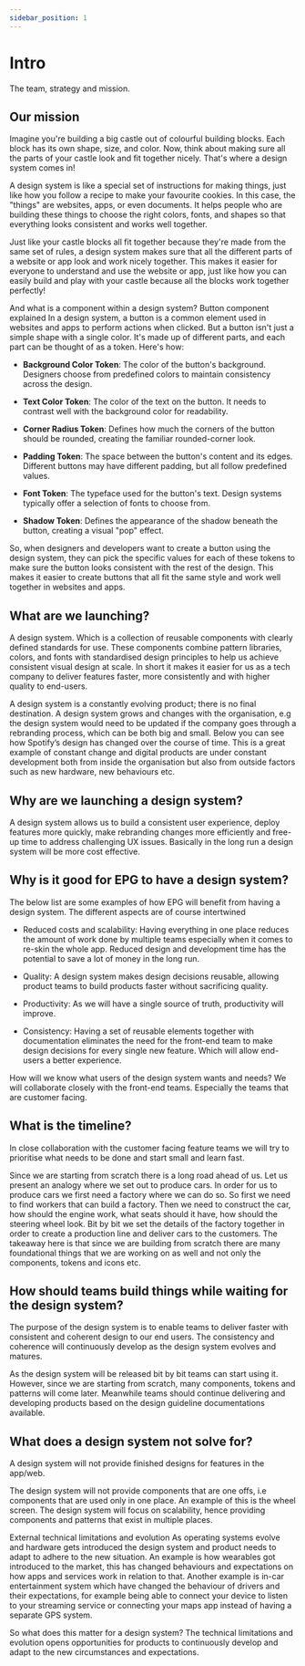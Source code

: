 ```yaml
---
sidebar_position: 1
---
```




# Intro

The team, strategy and mission.

## Our mission

Imagine you're building a big castle out of colourful building blocks. Each block has its own shape, size, and color. Now, think about making sure all the parts of your castle look and fit together nicely. That's where a design system comes in!

A design system is like a special set of instructions for making things, just like how you follow a recipe to make your favourite cookies. In this case, the "things" are websites, apps, or even documents. It helps people who are building these things to choose the right colors, fonts, and shapes so that everything looks consistent and works well together.

Just like your castle blocks all fit together because they're made from the same set of rules, a design system makes sure that all the different parts of a website or app look and work nicely together. This makes it easier for everyone to understand and use the website or app, just like how you can easily build and play with your castle because all the blocks work together perfectly!

And what is a component within a design system?
Button component explained
In a design system, a button is a common element used in websites and apps to perform actions when clicked. But a button isn't just a simple shape with a single color. It's made up of different parts, and each part can be thought of as a token. Here's how:

- **Background Color Token**: The color of the button's background. Designers choose from predefined colors to maintain consistency across the design.

- **Text Color Token**: The color of the text on the button. It needs to contrast well with the background color for readability.

- **Corner Radius Token**: Defines how much the corners of the button should be rounded, creating the familiar rounded-corner look.

- **Padding Token**: The space between the button's content and its edges. Different buttons may have different padding, but all follow predefined values.

- **Font Token**: The typeface used for the button's text. Design systems typically offer a selection of fonts to choose from.

- **Shadow Token**: Defines the appearance of the shadow beneath the button, creating a visual "pop" effect.

So, when designers and developers want to create a button using the design system, they can pick the specific values for each of these tokens to make sure the button looks consistent with the rest of the design. This makes it easier to create buttons that all fit the same style and work well together in websites and apps.

## What are we launching?

A design system. Which is a collection of reusable components with clearly defined standards for use. These components combine pattern libraries, colors, and fonts with standardised design principles to help us achieve consistent visual design at scale. In short it makes it easier for us as a tech company to deliver features faster, more consistently and with higher quality to end-users.

A design system is a constantly evolving product; there is no final destination. A design system grows and changes with the organisation, e.g the design system would need to be updated if the company goes through a rebranding process, which can be both big and small. Below you can see how Spotify’s design has changed over the course of time. This is a great example of constant change and digital products are under constant development both from inside the organisation but also from outside factors such as new hardware, new behaviours etc.

## Why are we launching a design system?

A design system allows us to build a consistent user experience, deploy features more quickly, make rebranding changes more efficiently and free-up time to address challenging UX issues. Basically in the long run a design system will be more cost effective.

## Why is it good for EPG to have a design system?

The below list are some examples of how EPG will benefit from having a design system. The different aspects are of course intertwined

- Reduced costs and scalability: Having everything in one place reduces the amount of work done by multiple teams especially when it comes to re-skin the whole app. Reduced design and development time has the potential to save a lot of money in the long run.

- Quality: A design system makes design decisions reusable, allowing product teams to build products faster without sacrificing quality.

- Productivity: As we will have a single source of truth, productivity will improve.

- Consistency: Having a set of reusable elements together with documentation eliminates the need for the front-end team to make design decisions for every single new feature. Which will allow end-users a better experience.

How will we know what users of the design system wants and needs?
We will collaborate closely with the front-end teams. Especially the teams that are customer facing.

## What is the timeline?

In close collaboration with the customer facing feature teams we will try to prioritise what needs to be done and start small and learn fast.

Since we are starting from scratch there is a long road ahead of us. Let us present an analogy where we set out to produce cars. In order for us to produce cars we first need a factory where we can do so. So first we need to find workers that can build a factory. Then we need to construct the car, how should the engine work, what seats should it have, how should the steering wheel look. Bit by bit we set the details of the factory together in order to create a production line and deliver cars to the customers. The takeaway here is that since we are building from scratch there are many foundational things that we are working on as well and not only the components, tokens and icons etc.

## How should teams build things while waiting for the design system?

The purpose of the design system is to enable teams to deliver faster with consistent and coherent design to our end users. The consistency and coherence will continuously develop as the design system evolves and matures.

As the design system will be released bit by bit teams can start using it. However, since we are starting from scratch, many components, tokens and patterns will come later. Meanwhile teams should continue delivering and developing products based on the design guideline documentations available.

## What does a design system not solve for?

A design system will not provide finished designs for features in the app/web.

The design system will not provide components that are one offs, i.e components that are used only in one place. An example of this is the wheel screen. The design system will focus on scalability, hence providing components and patterns that exist in multiple places.

External technical limitations and evolution
As operating systems evolve and hardware gets introduced the design system and product needs to adapt to adhere to the new situation. An example is how wearables got introduced to the market, this has changed behaviours and expectations on how apps and services work in relation to that. Another example is in-car entertainment system which have changed the behaviour of drivers and their expectations, for example being able to connect your device to listen to your streaming service or connecting your maps app instead of having a separate GPS system.

So what does this matter for a design system? The technical limitations and evolution opens opportunities for products to continuously develop and adapt to the new circumstances and expectations.
